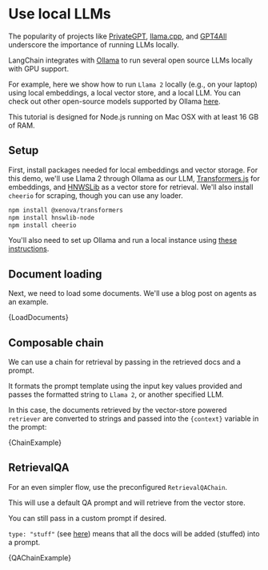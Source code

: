 # Use local LLMs

The popularity of projects like [PrivateGPT](https://github.com/imartinez/privateGPT), [llama.cpp](https://github.com/ggerganov/llama.cpp), and [GPT4All](https://github.com/nomic-ai/gpt4all) underscore the importance of running LLMs locally.

LangChain integrates with [Ollama](https://ollama.ai/) to run several open source LLMs locally with GPU support.

For example, here we show how to run `Llama 2` locally (e.g., on your laptop) using local embeddings, a local vector store, and a local LLM.
You can check out other open-source models supported by Ollama [here](https://github.com/jmorganca/ollama#model-library).

This tutorial is designed for Node.js running on Mac OSX with at least 16 GB of RAM.

## Setup

First, install packages needed for local embeddings and vector storage. For this demo, we'll use Llama 2 through Ollama as our LLM,
[Transformers.js](/docs/modules/data_connection/text_embedding/integrations/transformers/) for embeddings,
and [HNWSLib](/docs/modules/data_connection/vectorstores/integrations/hnswlib) as a vector store for retrieval.
We'll also install `cheerio` for scraping, though you can use any loader.

```bash npm2yarn
npm install @xenova/transformers
npm install hnswlib-node
npm install cheerio
```

You'll also need to set up Ollama and run a local instance using [these instructions](https://github.com/jmorganca/ollama#ollama).

## Document loading

Next, we need to load some documents. We'll use a blog post on agents as an example.


<CodeBlock language="typescript">{LoadDocuments}</CodeBlock>

## Composable chain

We can use a chain for retrieval by passing in the retrieved docs and a prompt.

It formats the prompt template using the input key values provided and passes the formatted string to `Llama 2`, or another specified LLM.

In this case, the documents retrieved by the vector-store powered `retriever` are converted to strings and passed into the `{context}` variable in the prompt:


<CodeBlock language="typescript">{ChainExample}</CodeBlock>

## RetrievalQA

For an even simpler flow, use the preconfigured `RetrievalQAChain`.

This will use a default QA prompt and will retrieve from the vector store.

You can still pass in a custom prompt if desired.

`type: "stuff"` (see [here](/docs/modules/chains/document/stuff)) means that all the docs will be added (stuffed) into a prompt.


<CodeBlock language="typescript">{QAChainExample}</CodeBlock>
